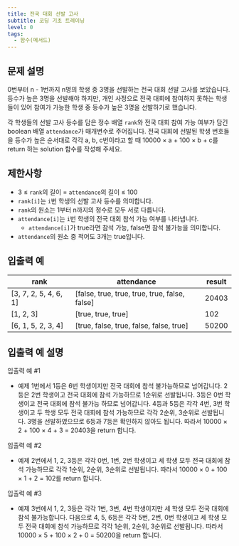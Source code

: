 ```yaml
---
title: 전국 대회 선발 고사
subtitle: 코딩 기초 트레이닝
level: 0
tags:
  - 함수(메서드)
---
```


## 문제 설명

0번부터 n - 1번까지 n명의 학생 중 3명을 선발하는 전국 대회 선발 고사를 보았습니다. 등수가 높은 3명을 선발해야 하지만, 개인 사정으로 전국 대회에 참여하지 못하는 학생들이 있어 참여가 가능한 학생 중 등수가 높은 3명을 선발하기로 했습니다.

각 학생들의 선발 고사 등수를 담은 정수 배열 `rank`와 전국 대회 참여 가능 여부가 담긴 boolean 배열 `attendance`가 매개변수로 주어집니다. 전국 대회에 선발된 학생 번호들을 등수가 높은 순서대로 각각 a, b, c번이라고 할 때 10000 × a + 100 × b + c를 return 하는 solution 함수를 작성해 주세요.

## 제한사항

- 3 ≤ `rank`의 길이 = `attendance`의 길이 ≤ 100
- `rank[i]`는 `i`번 학생의 선발 고사 등수를 의미합니다.
- `rank`의 원소는 1부터 n까지의 정수로 모두 서로 다릅니다.
- `attendance[i]`는 `i`번 학생의 전국 대회 참석 가능 여부를 나타냅니다.
  - `attendance[i]`가 true라면 참석 가능, false면 참석 불가능을 의미합니다.
- `attendance`의 원소 중 적어도 3개는 true입니다.

## 입출력 예

| rank                    | attendance                                      | result |
| ----------------------- | ----------------------------------------------- | ------ |
| \[3, 7, 2, 5, 4, 6, 1\] | \[false, true, true, true, true, false, false\] | 20403  |
| \[1, 2, 3\]             | \[true, true, true\]                            | 102    |
| \[6, 1, 5, 2, 3, 4\]    | \[true, false, true, false, false, true\]       | 50200  |

## 입출력 예 설명

입출력 예 #1

- 예제 1번에서 1등은 6번 학생이지만 전국 대회에 참석 불가능하므로 넘어갑니다. 2등은 2번 학생이고 전국 대회에 참석 가능하므로 1순위로 선발됩니다. 3등은 0번 학생이고 전국 대회에 참석 불가능 하므로 넘어갑니다. 4등과 5등은 각각 4번, 3번 학생이고 두 학생 모두 전국 대회에 참석 가능하므로 각각 2순위, 3순위로 선발됩니다. 3명을 선발하였으므로 6등과 7등은 확인하지 않아도 됩니다. 따라서 10000 × 2 + 100 × 4 + 3 = 20403을 return 합니다.

입출력 예 #2

- 예제 2번에서 1, 2, 3등은 각각 0번, 1번, 2번 학생이고 세 학생 모두 전국 대회에 참석 가능하므로 각각 1순위, 2순위, 3순위로 선발됩니다. 따라서 10000 × 0 + 100 × 1 + 2 = 102를 return 합니다.

입출력 예 #3

- 예제 3번에서 1, 2, 3등은 각각 1번, 3번, 4번 학생이지만 세 학생 모두 전국 대회에 참석 불가능합니다. 다음으로 4, 5, 6등은 각각 5번, 2번, 0번 학생이고 세 학생 모두 전국 대회에 참석 가능하므로 각각 1순위, 2순위, 3순위로 선발됩니다. 따라서 10000 × 5 + 100 × 2 + 0 = 50200을 return 합니다.
